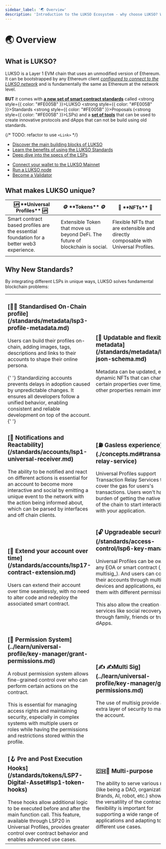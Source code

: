 ```yaml
---
sidebar_label: '🌏 Overview'
description: 'Introduction to the LUKSO Ecosystem - why choose LUKSO? Who is LUKSO intended for?'
---
```



# 🌏 Overview

## What is LUKSO?

LUKSO is a Layer 1 EVM chain that uses an unmodified version of Ethereum. It can be bootstrapped by any Ethereum client [_configured to connect to the LUKSO network_](../networks/mainnet/running-a-node) and is fundamentally the same as Ethereum at the network level.

**BUT** it comes with [**a new set of smart contract standards**](../standards/introduction.md) called <strong style={{ color: "#FE005B" }}>L</strong>UKSO <strong style={{ color: "#FE005B" }}>S</strong>tandards <strong style={{ color: "#FE005B" }}>P</strong>roposals (<strong style={{ color: "#FE005B" }}>LSP</strong>s) and a [**set of tools**](../tools/libraries/getting-started.md) that can be used to create innovative protocols and dApps that can not be build using old standards.

{/* TODO: refactor to use `<Link>` */}

<CardWithContent title="🧱 LUKSO Standards (LSPs)">
  <ul>
    <li><a href="../../standards/introduction" target="_blank">Discover the main building blocks of LUKSO</a></li>
    <li><a href="./introduction" target="_blank">Learn the benefits of using the LUKSO Standards</a></li>
    <li><a href="https://github.com/lukso-network/LIPs/tree/main/LSPs" target="_blank">Deep dive into the specs of the LSPs</a></li>
  </ul>

</CardWithContent>

<CardWithContent title="🧬 Network & Validators">
  <ul>
    <li><a href="../../networks/mainnet/parameters#add-lukso-to-wallets" target="_blank">Connect your wallet to the LUKSO Mainnet</a></li>
    <li><a href="../../networks/mainnet/running-a-node" target="_blank">Run a LUKSO node</a></li>
    <li><a href="../../networks/mainnet/become-a-validator" target="_blank">Become a Validator</a></li>
  </ul>

</CardWithContent>

## What makes LUKSO unique?

<table>
  <thead>
    <tr>
      <th>🆙 **Universal Profiles** 🆙</th>
      <th>🪙 **Tokens** 🪙</th>
      <th>🌅 **NFTs** 🌅</th>
    </tr>
  </thead>
  <tbody>
    <tr>
      <td>
        Smart contract based profiles are the essential foundation for a better
        web3 experience.
      </td>
      <td>
        Extensible Token that move us beyond DeFi. The future of blockchain is
        social.
      </td>
      <td>
        Flexible NFTs that are extensible and directly composable with Universal
        Profiles.
      </td>
    </tr>
    <tr>
      <td>
        <div className="chip-container">
          <Chip label="Visual" />
          <Chip label="Upgradeable" />
          <Chip label="Security" />
          <Chip label="Gas-less" />
          <Chip label="Smart" />
          <Chip label="Extensible" />
        </div>
      </td>
      <td>
        <div className="chip-container">
          <Chip label="Safer" />
          <Chip label="Token Icons" />
          <Chip label="Unlimited Metadata" />
          <Chip label="Updatable" />
          <Chip label="Extensible" />
          <Chip label="Notifying" />
          <Chip label="Unified" />
        </div>
      </td>
      <td>
        <div className="chip-container">
          <Chip label="Authentic" />
          <Chip label="Safer" />
          <Chip label="Unlimited Metadata" />
          <Chip label="Updatable" />
          <Chip label="Better IDs" />
          <Chip label="Iteratable" />
          <Chip label="Batch Transfers" />
        </div>
      </td>
    </tr>
  </tbody>
</table>

## Why New Standards?

By integrating different LSPs in unique ways, LUKSO solves fundamental blockchain problems:

<table class="lsp-features">
  <tr>
    <td>
      <h3>
        [👩‍🎤 Standardised On-Chain
        profile](/standards/metadata/lsp3-profile-metadata.md)
      </h3>
      Users can build their profiles on-chain, adding images, tags, descriptions
      and links to their accounts to shape their online persona. <br /> <br />{' '}
      Standardizing accounts prevents delays in adoption caused by unpredictable
      changes. It ensures all developers follow a unified behavior, enabling
      consistent and reliable development on top of the account.{' '}
    </td>
    <td>
      <h3>
        [📝 Updatable and flexible
        metadata](/standards/metadata/lsp2-json-schema.md)
      </h3>
      Metadata can be updated, enabling dynamic NFTs that can change certain
      properties over time, while other properties remain immutable.
    </td>
  </tr>
  <tr>
    <td>
      <h3>
        [📢 Notifications and
        Reactability](/standards/accounts/lsp1-universal-receiver.md)
      </h3>
      The ability to be notified and react on different actions is essential for
      an account to become more interactive and social by emitting a unique
      event to the network with the action being informed about, which can be
      parsed by interfaces and off chain clients.
    </td>
    <td>
      <h3>[⛽️ Gasless experience](./concepts.md#transaction-relay-service)</h3>
      Universal Profiles support Transaction Relay Services that cover the gas
      for users's transactions. Users won't have the burden of getting the
      native token of the chain to start interacting with your application.
    </td>
  </tr>
  <tr>
    <td>
      <h3>
        [💫 Extend your account over
        time](/standards/accounts/lsp17-contract-extension.md)
      </h3>
      Users can extend their account over time seamlessly, with no need to alter
      code and redeploy the associated smart contract.
    </td>
    <td>
      <h3>
        [🔓 Upgradeable security](/standards/access-control/lsp6-key-manager)
      </h3>
      Universal Profiles can be owned by any EOA or smart contract (_e.g:
      multisig_). And users can control their accounts through multiple devices
      and applications, each of them with different permissions.
      <br />
      <br /> This also allow the creation of services like social recovery,
      through family, friends or trustless dApps.
    </td>
  </tr>
  <tr>
    <td>
      <h3>
        [🚦 Permission
        System](../learn/universal-profile/key-manager/grant-permissions.md)
      </h3>
      A robust permission system allows fine-grained control over who can
      perform certain actions on the contract.
      <br /> <br /> This is essential for managing access rights and maintaining
      security, especially in complex systems with multiple users or roles while
      having the permissions and restrictions stored within the profile.
    </td>
    <td>
      <h3>
        [✍️ ✍️Multi
        Sig](../learn/universal-profile/key-manager/grant-permissions.md)
      </h3>
      The use of multisig provide an extra layer of security to manage the
      account.
    </td>
  </tr>
  <tr>
    <td>
      <h3>
        [🪝 Pre and Post Execution
        Hooks](/standards/tokens/LSP7-Digital-Asset#lsp1-token-hooks)
      </h3>
      These hooks allow additional logic to be executed before and after the
      main function call. This feature, available through LSP20 in Universal
      Profiles, provides greater control over contract behavior and enables
      advanced use cases.
    </td>
    <td>
      <h3>🇨🇭🔪 Multi-purpose</h3>The ability to serve various roles (like being
      a DAO, organization, Brands, AI, robot, etc.) showcases the versatility of
      the contract. This flexibility is important for supporting a wide range of
      applications and adapting to different use cases.
    </td>
  </tr>
</table>
